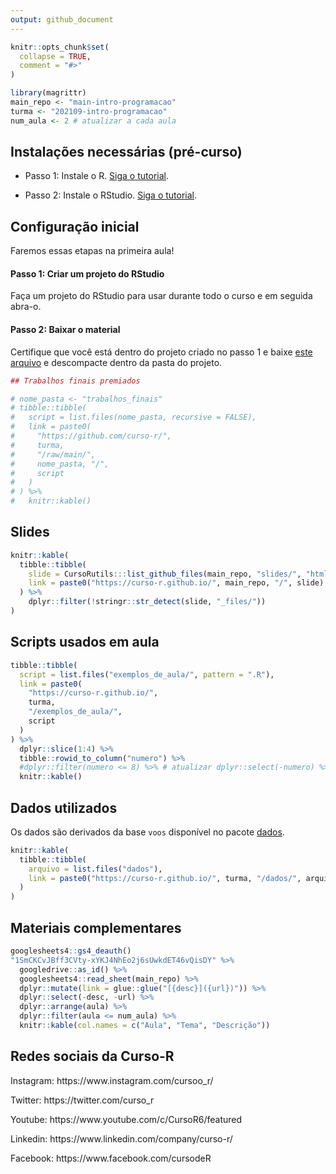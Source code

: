 ```yaml
---
output: github_document
---
```


<!-- README.md is generated from README.Rmd. Please edit that file -->

```r
knitr::opts_chunk$set(
  collapse = TRUE,
  comment = "#>"
)

library(magrittr)
main_repo <- "main-intro-programacao"
turma <- "202109-intro-programacao"
num_aula <- 2 # atualizar a cada aula
```



## Instalações necessárias (pré-curso)

- Passo 1: Instale o R. [Siga o tutorial](https://livro.curso-r.com/1-1-instalacao-do-r.html).

- Passo 2: Instale o RStudio. [Siga o tutorial](https://livro.curso-r.com/1-2-instalacao-do-rstudio.html).

## Configuração inicial

Faremos essas etapas na primeira aula!

#### Passo 1: Criar um projeto do RStudio

Faça um projeto do RStudio para usar durante todo o curso e em seguida abra-o.

#### Passo 2: Baixar o material

Certifique que você está dentro do projeto criado no passo 1 e baixe [este arquivo](https://github.com/curso-r/main-intro-programacao/raw/master/material_do_curso.zip) e descompacte dentro da pasta do projeto.




```r
## Trabalhos finais premiados

# nome_pasta <- "trabalhos_finais"
# tibble::tibble(
#   script = list.files(nome_pasta, recursive = FALSE),
#   link = paste0(
#     "https://github.com/curso-r/",
#     turma,
#     "/raw/main/",
#     nome_pasta, "/",
#     script
#   )
# ) %>% 
#   knitr::kable()
```

## Slides

```r
knitr::kable(
  tibble::tibble(
    slide = CursoRutils:::list_github_files(main_repo, "slides/", "html"),
    link = paste0("https://curso-r.github.io/", main_repo, "/", slide)
  ) %>% 
    dplyr::filter(!stringr::str_detect(slide, "_files/")) 
)
```

## Scripts usados em aula

```r
tibble::tibble(
  script = list.files("exemplos_de_aula/", pattern = ".R"),
  link = paste0(
    "https://curso-r.github.io/",
    turma,
    "/exemplos_de_aula/",
    script
  )
) %>%
  dplyr::slice(1:4) %>% 
  tibble::rowid_to_column("numero") %>% 
  #dplyr::filter(numero <= 8) %>% # atualizar dplyr::select(-numero) %>%
  knitr::kable()

```

## Dados utilizados

Os dados são derivados da base `voos` disponível no pacote [dados](https://cienciadedatos.github.io/dados/).



```r

knitr::kable(
  tibble::tibble(
    arquivo = list.files("dados"),
    link = paste0("https://curso-r.github.io/", turma, "/dados/", arquivo)
  )
)
```



## Materiais complementares


```r
googlesheets4::gs4_deauth()
"1SmCKCvJBff3CVty-xYKJ4NhEo2j6sUwkdET46vQisDY" %>% 
  googledrive::as_id() %>% 
  googlesheets4::read_sheet(main_repo) %>%
  dplyr::mutate(link = glue::glue("[{desc}]({url})")) %>%
  dplyr::select(-desc, -url) %>%
  dplyr::arrange(aula) %>% 
  dplyr::filter(aula <= num_aula) %>% 
  knitr::kable(col.names = c("Aula", "Tema", "Descrição")) 

```



## Redes sociais da Curso-R

Instagram: https://www.instagram.com/cursoo_r/

Twitter: https://twitter.com/curso_r

Youtube: https://www.youtube.com/c/CursoR6/featured

Linkedin: https://www.linkedin.com/company/curso-r/

Facebook: https://www.facebook.com/cursodeR


